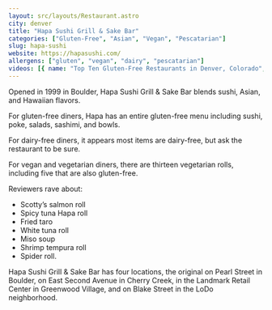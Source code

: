```yaml
---
layout: src/layouts/Restaurant.astro
city: denver
title: "Hapa Sushi Grill & Sake Bar"
categories: ["Gluten-Free", "Asian", "Vegan", "Pescatarian"]
slug: hapa-sushi
website: https://hapasushi.com/
allergens: ["gluten", "vegan", "dairy", "pescatarian"]
videos: [{ name: "Top Ten Gluten-Free Restaurants in Denver, Colorado", url: "https://www.youtube.com/watch?v=bNbhGexozas" }]
---
```


Opened in 1999 in Boulder, Hapa Sushi Grill & Sake Bar blends sushi, Asian, and Hawaiian flavors.

For gluten-free diners, Hapa has an entire gluten-free menu including sushi, poke, salads, sashimi, and bowls.

For dairy-free diners, it appears most items are dairy-free, but ask the restaurant to be sure.

For vegan and vegetarian diners, there are thirteen vegetarian rolls, including five that are also gluten-free.

Reviewers rave about:
* Scotty’s salmon roll
* Spicy tuna Hapa roll
* Fried taro
* White tuna roll
* Miso soup
* Shrimp tempura roll
* Spider roll.

Hapa Sushi Grill & Sake Bar has four locations, the original on Pearl Street in Boulder, on East Second Avenue in Cherry Creek, in the Landmark Retail Center in Greenwood Village, and on Blake Street in the LoDo neighborhood.
